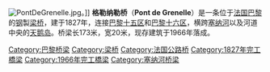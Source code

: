 {{Unreferenced|time=2016-07-22T01:05:40+00:00}}
{{Infobox bridge
| bridge_name = 格勒纳勒桥
| image = Paris View from the Eiffel Tower third floor Ile aux Cygnes.jpg
| caption = 格勒纳勒桥是圖中由上而下第二座橋，河中心為[[天鹅岛_(巴黎)|天鹅岛]]。
| crosses= [[塞纳河|塞纳河]]
| locale= [[法国|法国]][[巴黎|巴黎]]
| downstream = [[米拉波橋|米拉波橋]]
| upstream = [[鲁埃勒桥|鲁埃勒桥]]
}}
[[File:PontDeGrenelle.jpg|thumb]]。]]
'''格勒纳勒桥'''（'''Pont de Grenelle'''）是一条位于[[法国|法国]][[巴黎|巴黎]]的[[钢|钢]]製[[梁桥|梁桥]]，建于1827年，连接[[巴黎十五区|巴黎十五区]]和[[巴黎十六区|巴黎十六区]]，横跨[[塞纳河|塞纳河]]以及河道中央的[[天鹅岛_(巴黎)|天鹅岛]]。桥梁长173米，宽20米，现存建筑于1966年落成。

[[Category:巴黎桥梁|Category:巴黎桥梁]]
[[Category:梁桥|Category:梁桥]]
[[Category:法国公路桥|Category:法国公路桥]]
[[Category:1827年完工橋梁|Category:1827年完工橋梁]]
[[Category:1966年完工橋梁|Category:1966年完工橋梁]]
[[Category:塞纳河桥梁|Category:塞纳河桥梁]]